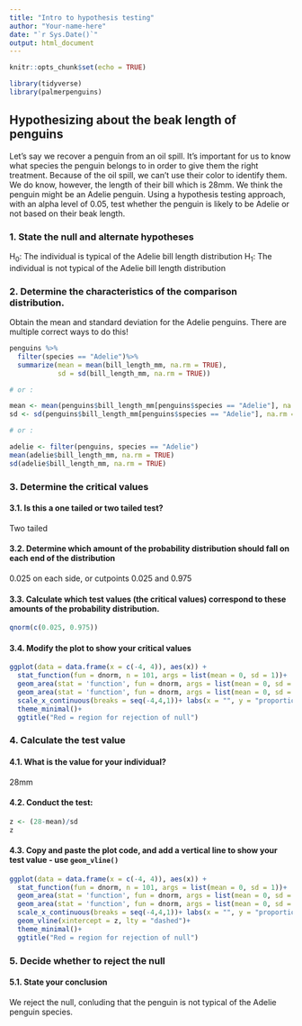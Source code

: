 ```yaml
---
title: "Intro to hypothesis testing"
author: "Your-name-here"
date: "`r Sys.Date()`"
output: html_document
---
```


```r
knitr::opts_chunk$set(echo = TRUE)

library(tidyverse)
library(palmerpenguins)
```

## Hypothesizing about the beak length of penguins 

Let's say we recover a penguin from an oil spill. It's important for us to know what species the penguin belongs to in order to give them the right treatment. Because of the oil spill, we can't use their color to identify them. We do know, however, the length of their bill which is 28mm. We think the penguin might be an Adelie penguin. Using a hypothesis testing approach, with an alpha level of 0.05, test whether the penguin is likely to be Adelie or not based on their beak length. 

### 1. State the null and alternate hypotheses 

H~0~: The individual is typical of the Adelie bill length distribution
H~1~: The individual is not typical of the Adelie bill length distribution


### 2. Determine the characteristics of the comparison distribution. 

Obtain the mean and standard deviation for the Adelie penguins. There are multiple correct ways to do this! 

```r
penguins %>% 
  filter(species == "Adelie")%>%
  summarize(mean = mean(bill_length_mm, na.rm = TRUE), 
            sd = sd(bill_length_mm, na.rm = TRUE))

# or :

mean <- mean(penguins$bill_length_mm[penguins$species == "Adelie"], na.rm = TRUE)
sd <- sd(penguins$bill_length_mm[penguins$species == "Adelie"], na.rm = TRUE)

# or : 

adelie <- filter(penguins, species == "Adelie")
mean(adelie$bill_length_mm, na.rm = TRUE)
sd(adelie$bill_length_mm, na.rm = TRUE)

```

### 3. Determine the critical values

#### 3.1. Is this a one tailed or two tailed test?

Two tailed

#### 3.2. Determine which amount of the probability distribution should fall on each end of the distribution

0.025 on each side, or cutpoints 0.025 and 0.975

#### 3.3. Calculate which test values (the critical values) correspond to these amounts of the probability distribution.

```r
qnorm(c(0.025, 0.975))

```

#### 3.4. Modify the plot to show your critical values 

```r

ggplot(data = data.frame(x = c(-4, 4)), aes(x)) +
  stat_function(fun = dnorm, n = 101, args = list(mean = 0, sd = 1))+
  geom_area(stat = 'function', fun = dnorm, args = list(mean = 0, sd = 1), fill = "red", alpha = 0.4, xlim = c(-4, -1.96))+ # modify the xlim argument 
  geom_area(stat = 'function', fun = dnorm, args = list(mean = 0, sd = 1), fill = "red", alpha = 0.4, xlim = c(4, 1.96))+ # modify the xlim argument
  scale_x_continuous(breaks = seq(-4,4,1))+ labs(x = "", y = "proportion")+
  theme_minimal()+
  ggtitle("Red = region for rejection of null")


```

### 4. Calculate the test value 

#### 4.1. What is the value for your individual? 

28mm 

#### 4.2. Conduct the test: 
```r

z <- (28-mean)/sd
z
```


#### 4.3. Copy and paste the plot code, and add a vertical line to show your test value - use `geom_vline()`

```r

ggplot(data = data.frame(x = c(-4, 4)), aes(x)) +
  stat_function(fun = dnorm, n = 101, args = list(mean = 0, sd = 1))+
  geom_area(stat = 'function', fun = dnorm, args = list(mean = 0, sd = 1), fill = "red", alpha = 0.4, xlim = c(-4, -1.96))+ # modify the xlim argument 
  geom_area(stat = 'function', fun = dnorm, args = list(mean = 0, sd = 1), fill = "red", alpha = 0.4, xlim = c(4, 1.96))+ # modify the xlim argument
  scale_x_continuous(breaks = seq(-4,4,1))+ labs(x = "", y = "proportion")+
  geom_vline(xintercept = z, lty = "dashed")+
  theme_minimal()+
  ggtitle("Red = region for rejection of null")


```


### 5. Decide whether to reject the null

#### 5.1. State your conclusion 

We reject the null, conluding that the penguin is not typical of the Adelie penguin species.



